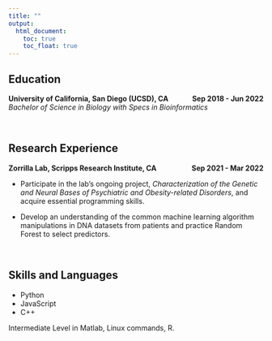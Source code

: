 ```yaml
---
title: ""
output: 
  html_document:
    toc: true
    toc_float: true
---
```


## Education

**University of California, San Diego (UCSD), CA [Sep 2018 - Jun 2022]{style="float:right"}** \
*Bachelor of Science in Biology with Specs in Bioinformatics*

<br>

## Research Experience

**Zorrilla Lab, Scripps Research Institute, CA [Sep 2021 - Mar 2022]{style="float:right"}** 

- Participate in the lab’s ongoing project, *Characterization of the Genetic and Neural Bases of Psychiatric and Obesity-related Disorders*, and acquire essential programming skills.

- Develop an understanding of the common machine learning algorithm manipulations in DNA datasets from patients and practice Random Forest to select predictors.

<br>

## Skills and Languages

- Python
- JavaScript
- C++

Intermediate Level in Matlab, Linux commands, R.


